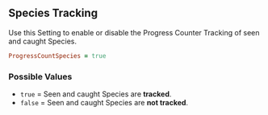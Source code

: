 ## Species Tracking 

Use this Setting to enable or disable the Progress Counter Tracking of seen and caught Species.

```ruby 
ProgressCountSpecies = true 
```

### Possible Values 

- `true` = Seen and caught Species are **<Gn>tracked</Gn>**.
- `false` = Seen and caught Species are **<Rd>not tracked</Rd>**.